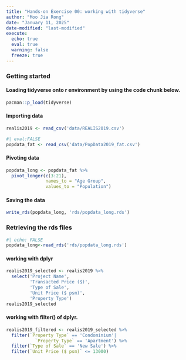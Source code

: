 ```yaml
---
title: "Hands-on Exercise 00: working with tidyverse"
author: "Moo Jia Rong"
date: "January 11, 2025"
date-modified: "last-modified"
execute:
  echo: true
  eval: true
  warning: false
  freeze: true 
---
```


### Getting started

#### Loading tidyverse onto r environment by using the code chunk below.

```r
pacman::p_load(tidyverse)
```

#### Importing data

```r
realis2019 <- read_csv('data/REALIS2019.csv')
```

```r
#| eval:FALSE
popdata_fat <- read_csv('data/PopData2019_fat.csv')
```

#### Pivoting data

```r
popdata_long <- popdata_fat %>% 
  pivot_longer(c(3:21),
               names_to = "Age Group",
               values_to = "Population")
```

#### Saving the data

```r
write_rds(popdata_long, 'rds/popdata_long.rds')
```

### Retrieving the rds files

```r
#| echo: FALSE
popdata_long<-read_rds('rds/popdata_long.rds')
```

#### working with dplyr

```r
realis2019_selected <- realis2019 %>%
  select('Project Name',
         'Transacted Price ($)',
         'Type of Sale',
         'Unit Price ($ psm)',
         'Property Type')
realis2019_selected
```

#### working with filter() of dplyr.

```r
realis2019_filtered <- realis2019_selected %>%
  filter(`Property Type` == 'Condominium'|
           `Property Type` == 'Apartment') %>%
  filter(`Type of Sale` == 'New Sale') %>%
  filter(`Unit Price ($ psm)` <= 13000)
```

